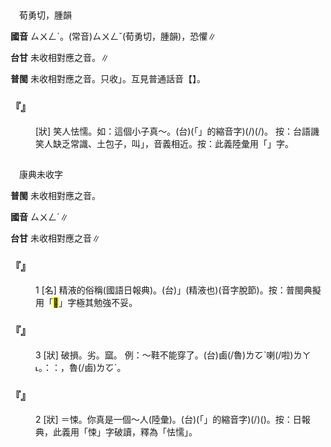 
=={{ruby|悚|ㄙㄨㄥˊ}}==

　荀勇切，腫韻

'''國音''' <rt>ㄙㄨㄥˊ</rt>。(常音)<rt>ㄙㄨㄥˇ</rt>(荀勇切，腫韻)，恐懼∥

'''台甘''' 未收相對應之音。{{ruby|(台)|ㄑㄧㆲˋ}}{{ruby|。|ㄒㄧㆲˋ}}{{ruby|。|ㄙㆲˋ}}∥

'''普閩''' 未收相對應之音。只收{{ruby|「|ㄒㄧㆲˋ}}」。互見普通話音【{{ruby|悚|ㄙㄨㄥˇ}}】。

    

==='''『{{ruby|悚|ㄙㄨㄥˊ}}』'''===
: [狀] 笑人怯懦。如：這個小子真～。(台){{ruby|<mark>&#xffb50;</mark>|ㄐㄧㆵ}}(「{{ruby|此|ㄐㄧˋ}}{{ruby|一|ㄐㄧㆵ ͘}}」的縮音字)(/{{ruby|此|ㄐㄧㆵ}}){{ruby|個|ㆤˊ}}{{ruby|小|ㄒㄧㄜˋ}}{{ruby|子|ㄍㆩˋ/ㄍㄧㆩˋ}}{{ruby|真|ㄐㄧㄣ}}{{ruby|無|ㆠㄜˊ}}{{ruby|膽|ㄉㆩˋ}}(/{{ruby|驚|ㄍㄧㆩ}}{{ruby|死|ㄒㄧˋ}}){{ruby|驚|ㄍㄧㆩ}}{{ruby|愕|ㄎㆤㆷ ͘}}{{ruby|愕|ㄎㆤㆷ ͘}}。 按：台語譏笑人缺乏常識、土包子，叫{{ruby|「|ㄙㆲˊ}}」，音義相近。按：此義陸彙用「{{ruby|<mark>&#xffc7d;</mark>|ㄙㄨㄥˊ}}」字。
    

=={{ruby|<mark>&#xffc7d;</mark>|ㄙㄨㄥˊ}}==

　康典未收字

'''普閩''' 未收相對應之音。

'''國音''' <rt>ㄙㄨㄥˊ</rt>∥

'''台甘''' 未收相對應之音∥

    

==='''『{{ruby|<mark>&#xffc7d;</mark>|ㄙㄨㄥˊ}}』'''===
:1  [名] 精液的俗稱(國語日報典)。(台){{ruby|「|ㄒㄧㄠˊ}}」(精液也)(音字脫節)。按：普閩典擬用「<mark>&#xffcef;</mark>」字極其勉強不妥。
    

==='''『{{ruby|<mark>&#xffc7d;</mark>|ㄙㄨㄥˊ}}』'''===
:3  [狀] 破損。劣。窳。 例：～鞋不能穿了。(台)鹵(/魯)<rt>ㄌㆦˋ</rt>{{ruby|鞋|ㄨㆤˊ/ㆤˊ}}{{ruby|<mark>&#xffa45;</mark>|ㆠㆤ˫/ㆠㄨㆤ˫}}{{ruby|穿|ㄑㄧㄥ˫}}{{ruby|得|ㄉㄧㆵ}}喇(/啦)<rt>ㄌㄚ˪</rt>。{{ruby|按|ㄢ˪}}：{{ruby|台|ㄉㄞˊ}}{{ruby|語|ㆣㄨˋ/ㆣㄧˋ}}{{ruby|謂|ㄨㄧ˫}}：{{ruby|手|ㄑㄧㄨˋ}}{{ruby|工|ㄍㄤ}}{{ruby|<mark>&#xffb4e;</mark>|ㆠㄞˋ}}{{ruby|有|ㄨ˫}}{{ruby|破|ㄆㄜ˪}}{{ruby|損|ㄙㄨㄣˋ}}{{ruby|丌|ㆤ}}{{ruby|款|ㄎㄨㄢˋ}}，{{ruby|叫|ㄍㄧㄜ˪}}{{ruby|做|ㄗㄨㆤ˪/ㄗㄜ˪}}魯(/鹵)<rt>ㄌㆦˋ</rt>。
    

==='''『{{ruby|<mark>&#xffc7d;</mark>|ㄙㄨㄥˊ}}』'''===
:2  [狀] ＝悚。你真是一個～人(陸彙)。(台){{ruby|汝|ㄌㄧˋ}}{{ruby|<mark>&#xffb50;</mark>|ㄐㄧㆵ}}(「{{ruby|此|ㄐㄧˋ}}{{ruby|一|ㄐㄧㆵ ͘}}」的縮音字)(/{{ruby|此|ㄐㄧㆵ}}){{ruby|個|ㆤˊ}}{{ruby|人|ㄌㄤˊ}}{{ruby|實|ㄒㄧㆵ ͘}}{{ruby|在|ㄗㄞ˫}}{{ruby|真|ㄐㄧㄣ}}{{ruby|無|ㆠㄜˊ}}{{ruby|膽|ㄉㆩˋ}}({{ruby|驚|ㄍㄧㆩ}}{{ruby|死|ㄒㄧˋ}})。按：日報典，此義用「悚」字破讀，釋為「怯懦」。
    

